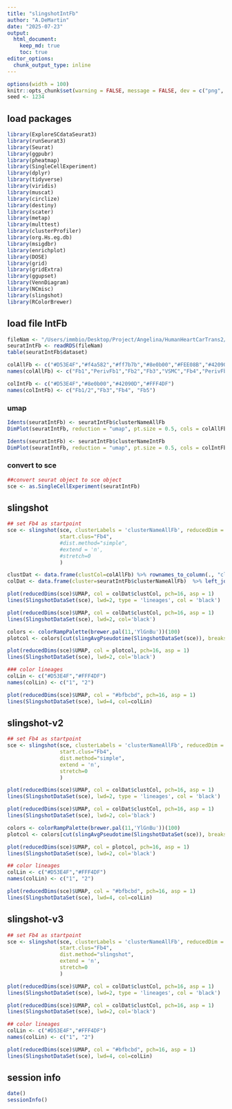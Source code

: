 ```yaml
---
title: "slingshotIntFb"
author: "A.DeMartin"
date: "2025-07-23"
output: 
  html_document:
    keep_md: true
    toc: true
editor_options: 
  chunk_output_type: inline
---
```


```r
options(width = 100)
knitr::opts_chunk$set(warning = FALSE, message = FALSE, dev = c("png", "pdf"))
seed <- 1234
```

## load packages
```r
library(ExploreSCdataSeurat3)
library(runSeurat3)
library(Seurat)
library(ggpubr)
library(pheatmap)
library(SingleCellExperiment)
library(dplyr)
library(tidyverse)
library(viridis)
library(muscat)
library(circlize)
library(destiny)
library(scater)
library(metap)
library(multtest)
library(clusterProfiler)
library(org.Hs.eg.db)
library(msigdbr)
library(enrichplot)
library(DOSE)
library(grid)
library(gridExtra)
library(ggupset)
library(VennDiagram)
library(NCmisc)
library(slingshot)
library(RColorBrewer)
```

## load file IntFb
```r
fileNam <- "/Users/immbio/Desktop/Project/Angelina/HumanHeartCarTrans2/data/Human_heart_IntFb.rds"
seuratIntFb <- readRDS(fileNam)
table(seuratIntFb$dataset)
```

```r
colAllFb <- c("#D53E4F","#f4a582","#ff7b7b","#8e0b00","#FEE08B","#42090D","#FF7B00","#FFF4DF")
names(colAllFb) <- c("Fb1","PerivFb1","Fb2","Fb3","VSMC","Fb4","PerivFb2", "Fb5")

colIntFb <- c("#D53E4F","#8e0b00","#42090D","#FFF4DF")
names(colIntFb) <- c("Fb1/2","Fb3","Fb4", "Fb5")
```

### umap
```r
Idents(seuratIntFb) <- seuratIntFb$clusterNameAllFb
DimPlot(seuratIntFb, reduction = "umap", pt.size = 0.5, cols = colAllFb, label = TRUE)

Idents(seuratIntFb) <- seuratIntFb$clusterNameIntFb
DimPlot(seuratIntFb, reduction = "umap", pt.size = 0.5, cols = colIntFb, label = TRUE)
```

### convert to sce
```r
##convert seurat object to sce object
sce <- as.SingleCellExperiment(seuratIntFb)
```

## slingshot 
```r
## set Fb4 as startpoint
sce <- slingshot(sce, clusterLabels = 'clusterNameAllFb', reducedDim = 'UMAP',
                 start.clus="Fb4",
                 #dist.method="simple", 
                 #extend = 'n', 
                 #stretch=0
                 )
```

```r
clustDat <- data.frame(clustCol=colAllFb) %>% rownames_to_column(., "cluster")
colDat <- data.frame(cluster=seuratIntFb$clusterNameAllFb)  %>% left_join(., clustDat, by="cluster") 
```

```r
plot(reducedDims(sce)$UMAP, col = colDat$clustCol, pch=16, asp = 1)
lines(SlingshotDataSet(sce), lwd=2, type = 'lineages', col = 'black')
```

```r
plot(reducedDims(sce)$UMAP, col = colDat$clustCol, pch=16, asp = 1)
lines(SlingshotDataSet(sce), lwd=2, col='black')
```

```r
colors <- colorRampPalette(brewer.pal(11,'YlGnBu'))(100)
plotcol <- colors[cut(slingAvgPseudotime(SlingshotDataSet(sce)), breaks=100)]

plot(reducedDims(sce)$UMAP, col = plotcol, pch=16, asp = 1)
lines(SlingshotDataSet(sce), lwd=2, col='black')
```

```r
### color lineages
colLin <- c("#D53E4F","#FFF4DF")
names(colLin) <- c("1", "2")

plot(reducedDims(sce)$UMAP, col = "#bfbcbd", pch=16, asp = 1)
lines(SlingshotDataSet(sce), lwd=4, col=colLin)
```

## slingshot-v2
```r
## set Fb4 as startpoint
sce <- slingshot(sce, clusterLabels = 'clusterNameAllFb', reducedDim = 'UMAP',
                 start.clus="Fb4",
                 dist.method="simple", 
                 extend = 'n', 
                 stretch=0
                 )
```

```r
plot(reducedDims(sce)$UMAP, col = colDat$clustCol, pch=16, asp = 1)
lines(SlingshotDataSet(sce), lwd=2, type = 'lineages', col = 'black')
```

```r
plot(reducedDims(sce)$UMAP, col = colDat$clustCol, pch=16, asp = 1)
lines(SlingshotDataSet(sce), lwd=2, col='black')
```

```r
colors <- colorRampPalette(brewer.pal(11,'YlGnBu'))(100)
plotcol <- colors[cut(slingAvgPseudotime(SlingshotDataSet(sce)), breaks=100)]

plot(reducedDims(sce)$UMAP, col = plotcol, pch=16, asp = 1)
lines(SlingshotDataSet(sce), lwd=2, col='black')
```

```r
## color lineages
colLin <- c("#D53E4F","#FFF4DF")
names(colLin) <- c("1", "2")

plot(reducedDims(sce)$UMAP, col = "#bfbcbd", pch=16, asp = 1)
lines(SlingshotDataSet(sce), lwd=4, col=colLin)
```

## slingshot-v3
```r
## set Fb4 as startpoint
sce <- slingshot(sce, clusterLabels = 'clusterNameAllFb', reducedDim = 'UMAP',
                 start.clus="Fb4",
                 dist.method="slingshot", 
                 extend = 'n', 
                 stretch=0
                 )
```

```r
plot(reducedDims(sce)$UMAP, col = colDat$clustCol, pch=16, asp = 1)
lines(SlingshotDataSet(sce), lwd=2, type = 'lineages', col = 'black')
```

```r
plot(reducedDims(sce)$UMAP, col = colDat$clustCol, pch=16, asp = 1)
lines(SlingshotDataSet(sce), lwd=2, col='black')
```

```r
## color lineages
colLin <- c("#D53E4F","#FFF4DF")
names(colLin) <- c("1", "2")

plot(reducedDims(sce)$UMAP, col = "#bfbcbd", pch=16, asp = 1)
lines(SlingshotDataSet(sce), lwd=4, col=colLin)
```

## session info
```r
date()
sessionInfo()
```
